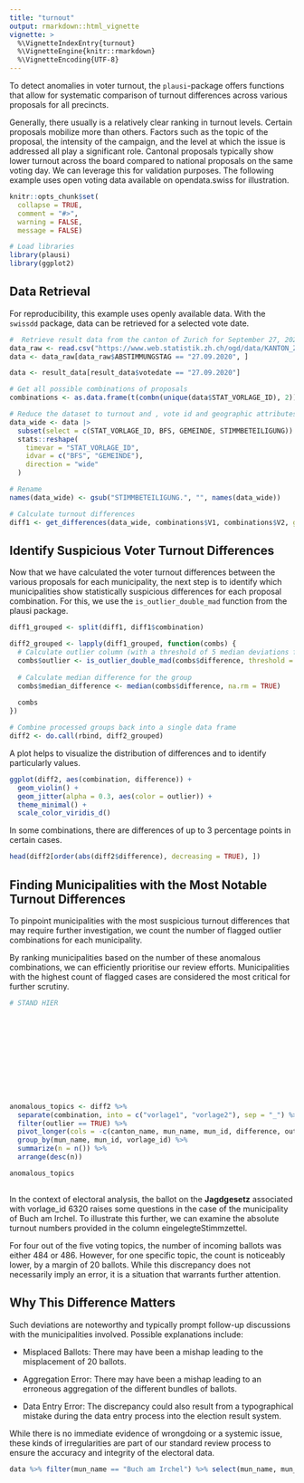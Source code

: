 ```yaml
---
title: "turnout"
output: rmarkdown::html_vignette
vignette: >
  %\VignetteIndexEntry{turnout}
  %\VignetteEngine{knitr::rmarkdown}
  %\VignetteEncoding{UTF-8}
---
```



To detect anomalies in voter turnout, the `plausi`-package offers functions that allow for systematic comparison of turnout differences across various proposals for all precincts.

Generally, there usually is a relatively clear ranking in turnout levels. Certain proposals mobilize more than others. Factors such as the topic of the proposal, the intensity of the campaign, and the level at which the issue is addressed all play a significant role. Cantonal proposals typically show lower turnout across the board compared to national proposals on the same voting day. We can leverage this for validation purposes. The following example uses open voting data available on opendata.swiss for illustration.

```r

knitr::opts_chunk$set(
  collapse = TRUE,
  comment = "#>",
  warning = FALSE, 
  message = FALSE)

```

```r

# Load libraries
library(plausi)
library(ggplot2)

```

## Data Retrieval

For reproducibility, this example uses openly available data. With the `swissdd` package, data can be retrieved for a selected vote date.

```r

#  Retrieve result data from the canton of Zurich for September 27, 2020
data_raw <- read.csv("https://www.web.statistik.zh.ch/ogd/data/KANTON_ZUERICH_abstimmungsarchiv_gemeinden.csv")
data <- data_raw[data_raw$ABSTIMMUNGSTAG == "27.09.2020", ]

data <- result_data[result_data$votedate == "27.09.2020"]

# Get all possible combinations of proposals
combinations <- as.data.frame(t(combn(unique(data$STAT_VORLAGE_ID), 2)))

# Reduce the dataset to turnout and , vote id and geographic attributes
data_wide <- data |> 
  subset(select = c(STAT_VORLAGE_ID, BFS, GEMEINDE, STIMMBETEILIGUNG)) |> 
  stats::reshape(
    timevar = "STAT_VORLAGE_ID", 
    idvar = c("BFS", "GEMEINDE"), 
    direction = "wide"
  )

# Rename
names(data_wide) <- gsub("STIMMBETEILIGUNG.", "", names(data_wide))

# Calculate turnout differences
diff1 <- get_differences(data_wide, combinations$V1, combinations$V2, geo_cols = c("GEMEINDE", "BFS"))

```

## Identify Suspicious Voter Turnout Differences

Now that we have calculated the voter turnout differences between the various proposals for each municipality, the next step is to identify which municipalities show statistically suspicious differences for each proposal combination. For this, we use the `is_outlier_double_mad` function from the plausi package.

```r

diff1_grouped <- split(diff1, diff1$combination)

diff2_grouped <- lapply(diff1_grouped, function(combs) {
  # Calculate outlier column (with a threshold of 5 median deviations from median instead of 3.5)
  combs$outlier <- is_outlier_double_mad(combs$difference, threshold = 5)
  
  # Calculate median difference for the group
  combs$median_difference <- median(combs$difference, na.rm = TRUE)
  
  combs
})

# Combine processed groups back into a single data frame
diff2 <- do.call(rbind, diff2_grouped)

```

A plot helps to visualize the distribution of differences and to identify particularly  values.

```r

ggplot(diff2, aes(combination, difference)) +
  geom_violin() +
  geom_jitter(alpha = 0.3, aes(color = outlier)) +
  theme_minimal() +
  scale_color_viridis_d()

```

In some combinations, there are differences of up to 3 percentage points in certain cases.

```r

head(diff2[order(abs(diff2$difference), decreasing = TRUE), ])


```

## Finding Municipalities with the Most Notable Turnout Differences

To pinpoint municipalities with the most suspicious turnout differences that may require further investigation, we count the number of flagged outlier combinations for each municipality.

By ranking municipalities based on the number of these anomalous combinations, we can efficiently prioritise our review efforts. Municipalities with the highest count of flagged cases are considered the most critical for further scrutiny.

```r









# STAND HIER












anomalous_topics <- diff2 %>% 
  separate(combination, into = c("vorlage1", "vorlage2"), sep = "_") %>% 
  filter(outlier == TRUE) %>% 
  pivot_longer(cols = -c(canton_name, mun_name, mun_id, difference, outlier, median_difference), names_to = "vorlage", values_to = "vorlage_id") %>% 
  group_by(mun_name, mun_id, vorlage_id) %>% 
  summarize(n = n()) %>% 
  arrange(desc(n))

anomalous_topics
  
```

In the context of electoral analysis, the ballot on the __Jagdgesetz__ associated with vorlage_id 6320 raises some questions in the case of the municipality of Buch am Irchel. To illustrate this further, we can examine the absolute turnout numbers provided in the column eingelegteStimmzettel.

For four out of the five voting topics, the number of incoming ballots was either 484 or 486. However, for one specific topic, the count is noticeably lower, by a margin of 20 ballots. While this discrepancy does not necessarily imply an error, it is a situation that warrants further attention.

## Why This Difference Matters

Such deviations are noteworthy and typically prompt follow-up discussions with the municipalities involved. Possible explanations include:

- Misplaced Ballots: There may have been a mishap leading to the misplacement of 20 ballots.

- Aggregation Error: There may have been a mishap leading to an erroneous aggregation of the different bundles of ballots.

- Data Entry Error: The discrepancy could also result from a typographical mistake during the data entry process into the election result system.

While there is no immediate evidence of wrongdoing or a systemic issue, these kinds of irregularities are part of our standard review process to ensure the accuracy and integrity of the electoral data.

```r

data %>% filter(mun_name == "Buch am Irchel") %>% select(mun_name, mun_id, name, id, eingelegteStimmzettel)

```








